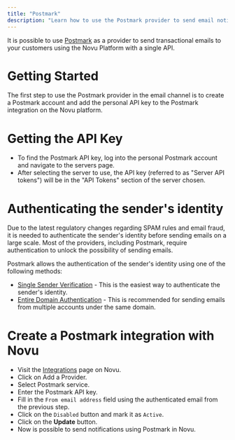 ```yaml
---
title: "Postmark"
description: "Learn how to use the Postmark provider to send email notifications using Novu"
---
```


It is possible to use [Postmark](https://postmarkapp.com/) as a provider to send transactional emails to your customers using the Novu Platform with a single API.

# Getting Started

The first step to use the Postmark provider in the email channel is to create a Postmark account and add the personal API key to the Postmark integration on the Novu platform.

# Getting the API Key

- To find the Postmark API key, log into the personal Postmark account and navigate to the servers page.
- After selecting the server to use, the API key (referred to as "Server API tokens") will be in the "API Tokens" section of the server chosen.

# Authenticating the sender's identity

Due to the latest regulatory changes regarding SPAM rules and email fraud, it is needed to authenticate the sender's identity before sending emails on a large scale. Most of the providers, including Postmark, require authentication to unlock the possibility of sending emails.

Postmark allows the authentication of the sender's identity using one of the following methods:

- [Single Sender Verification](https://account.postmarkapp.com/signatures/new) - This is the easiest way to authenticate the sender's identity.
- [Entire Domain Authentication](https://postmarkapp.com/support/article/1046-how-do-i-verify-a-domain#:~:text=be%20verified%20automatically.-,Navigate%20to%20Sender%20Signatures.,to%20your%20DNS%2C%20choose%20Verify.) - This is recommended for sending emails from multiple accounts under the same domain.

# Create a Postmark integration with Novu

- Visit the [Integrations](https://dashboard-v2.novu.co/integrations?utm_campaign=docs-postmark) page on Novu.
- Click on Add a Provider.
- Select Postmark service.
- Enter the Postmark API key.
- Fill in the `From email address` field using the authenticated email from the previous step.
- Click on the `Disabled` button and mark it as `Active`.
- Click on the **Update** button.
- Now is possible to send notifications using Postmark in Novu.
